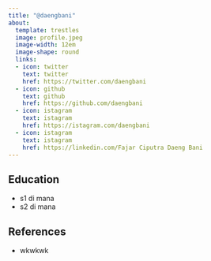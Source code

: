 ---
title: "@daengbani"
about:
  template: trestles
  image: profile.jpeg
  image-width: 12em
  image-shape: round
  links:
  - icon: twitter
    text: twitter
    href: https://twitter.com/daengbani
  - icon: github
    text: github
    href: https://github.com/daengbani  
  - icon: istagram
    text: istagram
    href: https://istagram.com/daengbani  
  - icon: istagram
    text: istagram
    href: https://linkedin.com/Fajar Ciputra Daeng Bani 
---

## Education

- s1 di mana
- s2 di mana

## References

- wkwkwk